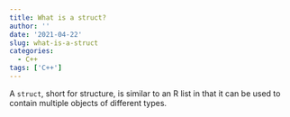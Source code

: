 ```yaml
---
title: What is a struct?
author: ''
date: '2021-04-22'
slug: what-is-a-struct
categories:
  - C++
tags: ['C++']
---
```


A `struct`, short for structure, is similar to an R list in that it can be used to contain multiple objects of different types.